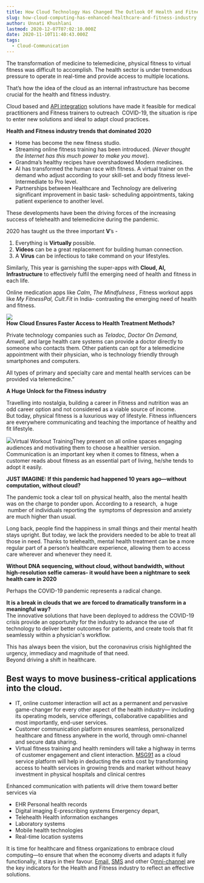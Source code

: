 ```yaml
---
title: How Cloud Technology Has Changed The Outlook Of Health and Fitness Industry
slug: how-cloud-computing-has-enhanced-healthcare-and-fitness-industry
author: Unnati Khushlani
lastmod: 2020-12-07T07:02:10.000Z
date: 2020-11-10T11:40:43.000Z
tags:
  - Cloud-Communication
---
```


  
The transformation of medicine to telemedicine, physical fitness to virtual fitness was difficult to accomplish. The health sector is under tremendous pressure to operate in real-time and provide access to multiple locations.  
  
That’s how the idea of the cloud as an internal infrastructure has become crucial for the health and fitness industry.

Cloud based and [API integration](https://msg91.com/) solutions have made it feasible for medical practitioners and Fitness trainers to outreach  COVID-19, the situation is ripe to enter new solutions and ideal to adapt cloud practices.  
  
**Health and Fitness industry trends that dominated 2020**

* Home has become the new fitness studio.
* Streaming online fitness training has been introduced. (*Never thought the Internet has this much power to make you move*).
* Grandma’s healthy recipes have overshadowed Modern medicines.
* AI has transformed the human race with fitness. A virtual trainer on the demand who adjust according to your skill-set and body fitness level- Intermediate to Pro level.
* Partnerships between Healthcare and Technology are delivering significant improvement in basic task- scheduling appointments, taking patient experience to another level.

  
These developments have been the driving forces of the increasing success of telehealth and telemedicine during the pandemic.

2020 has taught us the three important **V**’s -  
1. Everything is **Virtually** possible.   
2. **Videos** can be a great replacement for building human connection.  
3. A **Virus** can be infectious to take command on your lifestyles. 

Similarly, This year is garnishing the super-apps with **Cloud, AI, Infrastructure** to effectively fulfil the emerging need of health and fitness in each life.

Online medication apps like *Calm*, *The Mindfulness ,* Fitness workout apps like *My FitnessPal, Cult.Fit* in India- contrasting the emerging need of health and fitness.  


![](https://images-msg91.s3.ap-south-1.amazonaws.com/2020/11/Blog-Post---2.png)  
**How Cloud Ensures Faster Access to Health Treatment Methods?**

Private technology companies such as *Teladoc, Doctor On Demand, Amwell,* and large health care systems can provide a doctor directly to someone who contacts them. Other patients can opt for a telemedicine appointment with their physician, who is technology friendly through smartphones and computers.

All types of primary and specialty care and mental health services can be provided via telemedicine.”  
  
**A Huge Unlock for the Fitness industry**

Travelling into nostalgia, building a career in Fitness and nutrition was an odd career option and not considered as a viable source of income.   
But today, physical fitness is a luxurious way of lifestyle. Fitness influencers are everywhere communicating and teaching the importance of healthy and fit lifestyle.

![](https://images-msg91.s3.ap-south-1.amazonaws.com/2020/11/3808480.jpg)Virtual Workout TrainingThey present on all online spaces engaging audiences and motivating them to choose a healthier version.   
Communication is an important key when it comes to fitness, when a customer reads about fitness as an essential part of living, he/she tends to adopt it easily.  
  
**JUST IMAGINE: If this pandemic had happened 10 years ago—without computation, without cloud?**

The pandemic took a clear toll on physical health, also the mental health was on the charge to ponder upon. According to a research,  a huge  number of individuals reporting the  symptoms of depression and anxiety are much higher than usual.   
  
Long back, people find the happiness in small things and their mental health stays upright. But today, we lack the providers needed to be able to treat all those in need. Thanks to telehealth, mental health treatment can be a more regular part of a person’s healthcare experience, allowing them to access care wherever and whenever they need it.

**Without DNA sequencing, without cloud, without bandwidth, without high-resolution selfie cameras- it would have been a nightmare to seek health care in 2020**

Perhaps the COVID-19 pandemic represents a radical change.

**It is a break in clouds that we are forced to dramatically transform in a meaningful way?**  
The innovative solutions that have been deployed to address the COVID-19 crisis provide an opportunity for the industry to advance the use of technology to deliver better outcomes for patients, and create tools that fit seamlessly within a physician's workflow. 

This has always been the vision, but the coronavirus crisis highlighted the urgency, immediacy and magnitude of that need.  
Beyond driving a shift in healthcare.  


Best ways to move business-critical applications into the cloud.
----------------------------------------------------------------

* IT, online customer interaction will act as a permanent and pervasive game-changer for every other aspect of the health industry— including its operating models, service offerings, collaborative capabilities and most importantly, end-user services.
* Customer communication platform ensures seamless, personalized healthcare and fitness anywhere in the world, through omni-channel and secure data sharing.
* Virtual fitness training and health reminders will take a highway in terms of customer engagement and client interaction. [MSG91](https://msg91.com/) as a cloud service platform will help in deducting the extra cost by transforming access to health services in growing trends and market without heavy investment in physical hospitals and clinical centres

Enhanced communication with patients will drive them toward better services via

* EHR Personal health records
* Digital imaging E-prescribing systems Emergency depart,
* Telehealth Health information exchanges
* Laboratory systems
* Mobile health technologies
* Real-time location systems

It is time for healthcare and fitness organizations to embrace cloud computing—to ensure that when the economy diverts and adapts it fully functionally, it stays in their favour. [Email,](https://msg91.com/transactional-email/) [SMS](https://msg91.com/transactional-sms/) and other O[mni-channel](https://msg91.com/rich-communication-services/) are the key indicators for the Health and Fitness industry to reflect an effective solutions.

